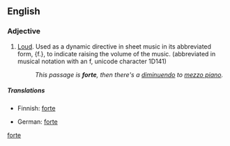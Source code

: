 {{also|forte}}
==English==

===Adjective===
{{en-adj|fortissimo|fortississimo}}

# {{music}} [[loud|Loud]]. Used as a dynamic directive in sheet music in its abbreviated form, {f.}, to indicate raising the volume of the music.  (abbreviated in musical notation with an f, unicode character 1D141)
#: ''This passage is '''forte''', then there's a [[diminuendo]] to [[mezzo piano]].''

=====Translations=====
{{trans-top|music: loud}}
* Finnish: [[forte#Finnish|forte]]
{{trans-mid}}
* German: [[forte#German|forte]]
{{trans-bottom}}

[[Category:English words spelled with diacritics|forte]]